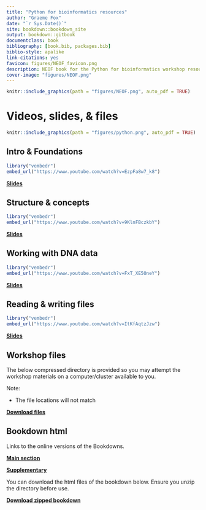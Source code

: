```yaml
--- 
title: "Python for bioinformatics resources"
author: "Graeme Fox"
date: "`r Sys.Date()`"
site: bookdown::bookdown_site
output: bookdown::gitbook
documentclass: book
bibliography: [book.bib, packages.bib]
biblio-style: apalike
link-citations: yes
favicon: figures/NEOF_favicon.png
description: NEOF book for the Python for bioinformatics workshop resources
cover-image: "figures/NEOF.png"
---
```


```r
knitr::include_graphics(path = "figures/NEOF.png", auto_pdf = TRUE)
``` 

# Videos, slides, & files

```r
knitr::include_graphics(path = "figures/python.png", auto_pdf = TRUE)
``` 

## Intro & Foundations

```r
library("vembedr")
embed_url("https://www.youtube.com/watch?v=EzpFa8w7_k8")
```

[__Slides__](https://neof-workshops.github.io/Python_m4zqwb/resources/Slides/01_NEOF_Python_for_bioinformatics.pdf)

## Structure & concepts

```r
library("vembedr")
embed_url("https://www.youtube.com/watch?v=9KlnFBczkbY")
```

[__Slides__](https://neof-workshops.github.io/Python_m4zqwb/resources/Slides/02_NEOF_Python_for_bioinformatics.pdf)

## Working with DNA data

```r
library("vembedr")
embed_url("https://www.youtube.com/watch?v=FxT_XE5OneY")
```

[__Slides__](https://neof-workshops.github.io/Python_m4zqwb/resources/Slides/03_NEOF_Python_for_bioinformatics.pdf)

## Reading & writing files

```r
library("vembedr")
embed_url("https://www.youtube.com/watch?v=ItKfAqtzJzw")
```

[__Slides__](https://neof-workshops.github.io/Python_m4zqwb/resources/Slides/04_NEOF_Python_for_bioinformatics.pdf)

## Workshop files

The below compressed directory is provided so you may attempt the workshop materials on a computer/cluster available to you.

Note:

- The file locations will not match

[__Download files__](https://neof-workshops.github.io/Python_m4zqwb/Bookdown/Python_for_bioinformatics_bookdowns.zip)

## Bookdown html

Links to the online versions of the Bookdowns.

[__Main section__](https://neof-workshops.github.io/Python_m4zqwb/Course/)

[__Supplementary__](https://neof-workshops.github.io/Python_m4zqwb/Supplemental/)

You can download the html files of the bookdown below. Ensure you unzip the directory before use.

[__Download zipped bookdown__](https://neof-workshops.github.io/Python_m4zqwb/Bookdown/Python_for_bioinformatics_bookdowns.zip)



<!--chapter:end:01-Python_for_bioinformatics.Rmd-->

